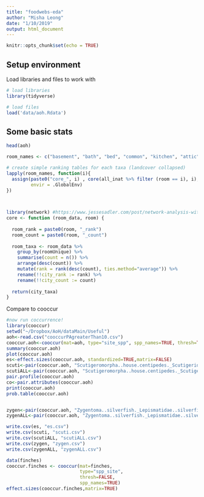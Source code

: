 ```yaml
---
title: "foodwebs-eda"
author: "Misha Leong"
date: "1/10/2019"
output: html_document
---
```


```r
knitr::opts_chunk$set(echo = TRUE)
```

## Setup environment

Load libraries and files to work with

```r
# load libraries
library(tidyverse)

# load files
load('data/aoh.Rdata')

```

## Some basic stats


```r
head(aoh)
```

```r
room_names <- c("basement", "bath", "bed", "common", "kitchen", "attic")

# create simple ranking tables for each taxa (landcover collapsed)
lapply(room_names, function(i){
  assign(paste0("core_", i) , core(all_inat %>% filter (room == i), i), 
         envir = .GlobalEnv)
})

  
```

```r
library(network) #https://www.jessesadler.com/post/network-analysis-with-r/
core <- function (room_data, room) {
 
  room_rank = paste0(room, "_rank")
  room_count = paste0(room, "_count")
  
  room_taxa <- room_data %>%
    group_by(roomUnique) %>%
    summarise(count = n()) %>%
    arrange(desc(count)) %>%
    mutate(rank = rank(desc(count), ties.method="average")) %>%
    rename(!!city_rank := rank) %>%
    rename(!!city_count := count)
  
  return(city_taxa)
}

```
 Compare to cooccur
```r
#now run coccurrence!
library(cooccur)
setwd("~/Dropbox/AoH/dataMain/Useful")
aoh<-read.csv("cooccurPAgreaterThan10.csv")
cooccur.aoh<-cooccur(mat=aoh, type="site_spp", spp_names=TRUE, thresh=TRUE)
summary(cooccur.aoh)
plot(cooccur.aoh)
es<-effect.sizes(cooccur.aoh, standardized=TRUE,matrix=FALSE)
scuti<-pair(cooccur.aoh, "Scutigeromorpha..house.centipedes._Scutigeridae..house.centipedes.", all=FALSE)
scutiALL<-pair(cooccur.aoh, "Scutigeromorpha..house.centipedes._Scutigeridae..house.centipedes.", all=TRUE)
pair.profile(cooccur.aoh)
co<-pair.attributes(cooccur.aoh)
print(cooccur.aoh)
prob.table(cooccur.aoh)


zygen<-pair(cooccur.aoh, "Zygentoma..silverfish._Lepismatidae..silverfish.", all=FALSE)
zygenALL<-pair(cooccur.aoh, "Zygentoma..silverfish._Lepismatidae..silverfish.", all=TRUE)

write.csv(es, "es.csv")
write.csv(scuti, "scuti.csv")
write.csv(scutiALL, "scutiALL.csv")
write.csv(zygen, "zygen.csv")
write.csv(zygenALL, "zygenALL.csv")

data(finches)
cooccur.finches <- cooccur(mat=finches,
                           type="spp_site",
                           thresh=FALSE,
                           spp_names=TRUE)
effect.sizes(cooccur.finches,matrix=TRUE)


```
 
